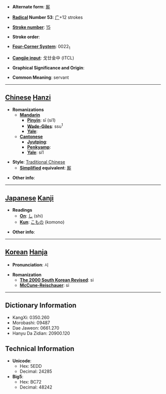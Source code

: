 * '''Alternate form''': [[厮]]

* '''[[Wiktionary:Chinese radical index| Radical]] Number 53''': [[Wiktionary:Chinese radical index 广|广]]+12 strokes

* '''[[Wiktionary:Chinese total strokes index|Stroke number]]''': [[Wiktionary:Chinese total strokes index 15|15]]

* '''Stroke order''': 

* '''[[Wiktionary:Chinese four corner index|Four-Corner System]]''': 0022<sub>1</sub>

* '''[[Wiktionary:Chinese Cangjie index|Cangjie input]]''': 戈廿金中 (ITCL)

* '''Graphical Significance and Origin''': 

* '''Common Meaning''': servant

----

== [[Chinese]] [[Hanzi]] ==

* '''Romanizations'''
** '''[[Mandarin]]'''
*** '''[[Pinyin]]''': sī (si1)
*** '''[[Wade-Giles]]''': ssu<sup>1</sup>
*** '''[[Yale]]''': 
** '''[[Cantonese]]'''
*** '''[[Jyutping]]''':
*** '''[[Penkyamp]]''': 
*** '''[[Yale]]''': si1

* '''Style''': [[Traditional Chinese]] 
** '''[[Simplified Chinese|Simplified]] equivalent''': [[厮]]

* '''Other info''': 

----

== [[Japanese]] [[Kanji]] ==

* '''Readings'''
** '''[[On]]''': [[し]] (shi)
** '''[[Kun]]''': [[こもの]] (komono)

* '''Other info''':  

----

== [[Korean]] [[Hanja]] ==

* '''Pronunciation''': 시

* '''Romanization'''
** '''[[The 2000 South Korean Revised Romanization|The 2000 South Korean Revised]]''': si
** '''[[McCune-Reischauer]]''': si

----

== Dictionary Information ==

* KangXi: 0350.260
* Morobashi: 09487
* Dae Jaweon: 0661.270
* Hanyu Da Zidian: 20900.120

== Technical Information ==

* '''Unicode''':
** Hex: 5EDD
** Decimal: 24285
* '''Big5''':
** Hex: BC72
** Decimal: 48242